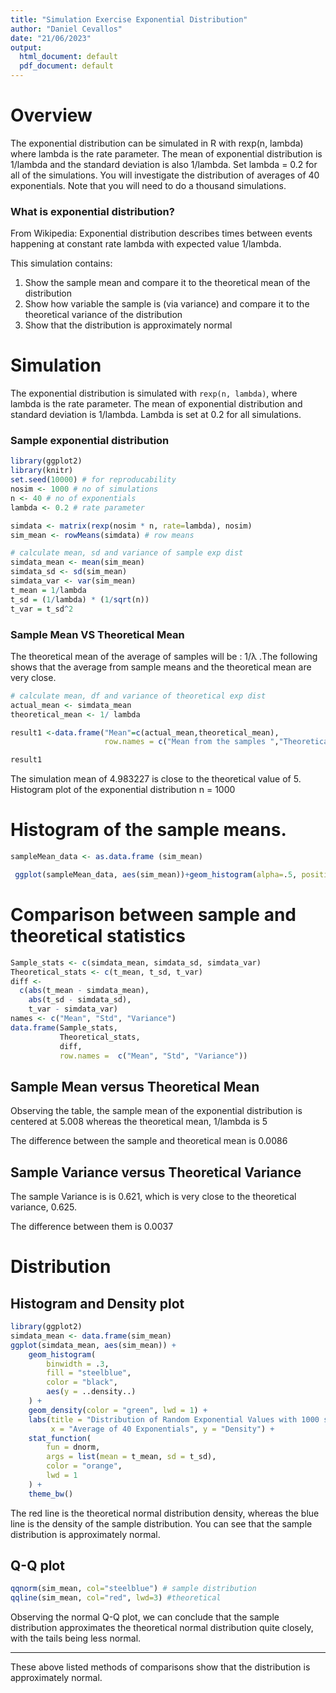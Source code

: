 ---
title: "Simulation Exercise Exponential Distribution"
author: "Daniel Cevallos"
date: "21/06/2023"
output:
  html_document: default
  pdf_document: default
---

# Overview

The exponential distribution can be simulated in R with rexp(n, lambda) where lambda is the rate parameter. The mean of exponential distribution is 1/lambda and the standard deviation is also 1/lambda. Set lambda = 0.2 for all of the simulations. You will investigate the distribution of averages of 40 exponentials. Note that you will need to do a thousand simulations.

### What is exponential distribution?

From Wikipedia: Exponential distribution describes times between events happening at constant rate lambda with expected value 1/lambda.

This simulation contains:

1.  Show the sample mean and compare it to the theoretical mean of the distribution
2.  Show how variable the sample is (via variance) and compare it to the theoretical variance of the distribution
3.  Show that the distribution is approximately normal

# Simulation

The exponential distribution is simulated with `rexp(n, lambda)`, where lambda is the rate parameter. The mean of exponential distribution and standard deviation is 1/lambda. Lambda is set at 0.2 for all simulations.

### Sample exponential distribution

```{r}
library(ggplot2)
library(knitr)
set.seed(10000) # for reproducability
nosim <- 1000 # no of simulations
n <- 40 # no of exponentials
lambda <- 0.2 # rate parameter 

simdata <- matrix(rexp(nosim * n, rate=lambda), nosim)
sim_mean <- rowMeans(simdata) # row means

# calculate mean, sd and variance of sample exp dist
simdata_mean <- mean(sim_mean)
simdata_sd <- sd(sim_mean)
simdata_var <- var(sim_mean)
t_mean = 1/lambda
t_sd = (1/lambda) * (1/sqrt(n))
t_var = t_sd^2
```

### Sample Mean VS Theoretical Mean

The theoretical mean of the average of samples will be : 1/λ .The following shows that the average from sample means and the theoretical mean are very close.

```{r}
# calculate mean, df and variance of theoretical exp dist
actual_mean <- simdata_mean 
theoretical_mean <- 1/ lambda

result1 <-data.frame("Mean"=c(actual_mean,theoretical_mean), 
                     row.names = c("Mean from the samples ","Theoretical mean"))

result1
```

The simulation mean of 4.983227 is close to the theoretical value of 5. Histogram plot of the exponential distribution n = 1000

# Histogram of the sample means.

```{r plot 1, echo=FALSE}
sampleMean_data <- as.data.frame (sim_mean)

 ggplot(sampleMean_data, aes(sim_mean))+geom_histogram(alpha=.5, position="identity", col="blue")+geom_vline(xintercept = theoretical_mean, colour="red",show.legend=TRUE)+geom_vline(xintercept = actual_mean, colour="yellow", show.legend=TRUE)+ggtitle ("Histogram of the sample means ")+xlab("Sample mean")+ylab("Density")
```

# Comparison between sample and theoretical statistics

```{r Table 1, echo=FALSE}
Sample_stats <- c(simdata_mean, simdata_sd, simdata_var)
Theoretical_stats <- c(t_mean, t_sd, t_var)
diff <-
  c(abs(t_mean - simdata_mean),
    abs(t_sd - simdata_sd),
    t_var - simdata_var)
names <- c("Mean", "Std", "Variance")
data.frame(Sample_stats,
           Theoretical_stats,
           diff,
           row.names =  c("Mean", "Std", "Variance"))
```

## Sample Mean versus Theoretical Mean

Observing the table, the sample mean of the exponential distribution is centered at 5.008 whereas the theoretical mean, 1/lambda is 5

The difference between the sample and theoretical mean is 0.0086

## Sample Variance versus Theoretical Variance

The sample Variance is is 0.621, which is very close to the theoretical variance, 0.625.

The difference between them is 0.0037

# Distribution

## Histogram and Density plot

```{r plot 2, echo=FALSE}
library(ggplot2)
simdata_mean <- data.frame(sim_mean)
ggplot(simdata_mean, aes(sim_mean)) +
    geom_histogram(
        binwidth = .3,
        fill = "steelblue",
        color = "black",
        aes(y = ..density..)
    ) +
    geom_density(color = "green", lwd = 1) +
    labs(title = "Distribution of Random Exponential Values with 1000 simulations",
         x = "Average of 40 Exponentials", y = "Density") +
    stat_function(
        fun = dnorm,
        args = list(mean = t_mean, sd = t_sd),
        color = "orange",
        lwd = 1
    ) +
    theme_bw()

```

The red line is the theoretical normal distribution density, whereas the blue line is the density of the sample distribution. You can see that the sample distribution is approximately normal.

## Q-Q plot

```{r plot 3, echo=FALSE}
qqnorm(sim_mean, col="steelblue") # sample distribution
qqline(sim_mean, col="red", lwd=3) #theoretical
```

Observing the normal Q-Q plot, we can conclude that the sample distribution approximates the theoretical normal distribution quite closely, with the tails being less normal.

------------------------------------------------------------------------


These above listed methods of comparisons show that the distribution is approximately normal.
